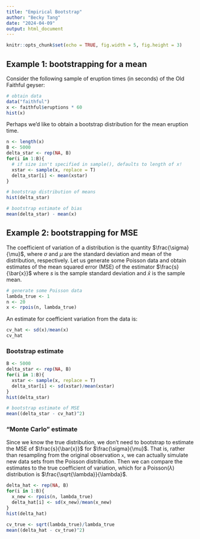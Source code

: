 ```yaml
---
title: "Empirical Bootstrap"
author: "Becky Tang"
date: "2024-04-09"
output: html_document
---
```


```r
knitr::opts_chunk$set(echo = TRUE, fig.width = 5, fig.height = 3)
```

## Example 1: bootstrapping for a mean

Consider the following sample of eruption times (in seconds) of the Old Faithful geyser:

```r
# obtain data
data("faithful")
x <- faithful$eruptions * 60
hist(x)
```

Perhaps we'd like to obtain a bootstrap distribution for the mean eruption time.

```r
n <- length(x)
B <- 5000
delta_star <- rep(NA, B)
for(i in 1:B){
  # if size isn't specified in sample(), defaults to length of x!
  xstar <- sample(x, replace = T)
  delta_star[i] <- mean(xstar) 
}

# bootstrap distribution of means
hist(delta_star)

# bootstrap estimate of bias
mean(delta_star) - mean(x)
```

## Example 2: bootstrapping for MSE

The coefficient of variation of a distribution is the quantity $\frac{\sigma}{\mu}$, where $\sigma$ and $\mu$ are the standard deviation and mean of the distribution, respectively. Let us generate some Poisson data and obtain estimates of the mean squared error (MSE) of the estimator $\frac{s}{\bar{x}}$ where $s$ is the sample standard deviation and $\bar{x}$ is the sample mean.

```r
# generate some Poisson data
lambda_true <- 1
n <- 20
x <- rpois(n, lambda_true)
```

An estimate for coefficient variation from the data is:

```r
cv_hat <- sd(x)/mean(x)
cv_hat
```

### Bootstrap estimate

```r
B <- 5000
delta_star <- rep(NA, B)
for(i in 1:B){
  xstar <- sample(x, replace = T)
  delta_star[i] <- sd(xstar)/mean(xstar)
}
hist(delta_star)

# bootstrap estimate of MSE
mean((delta_star - cv_hat)^2)
```

### "Monte Carlo" estimate

Since we know the true distribution, we don't need to bootstrap to estimate the MSE of $\frac{s}{\bar{x}}$ for $\frac{\sigma}{\mu}$. That is, rather than resampling from the original observation `x`, we can actually simulate new data sets from the Poisson distribution. Then we can compare the estimates to the true coefficient of variation, which for a $\text{Poisson}(\lambda)$ distribution is $\frac{\sqrt{\lambda}}{\lambda}$. 

```r
delta_hat <- rep(NA, B)
for(i in 1:B){
  x_new <- rpois(n, lambda_true)
  delta_hat[i] <- sd(x_new)/mean(x_new)
}
hist(delta_hat)

cv_true <- sqrt(lambda_true)/lambda_true
mean((delta_hat - cv_true)^2)
```

